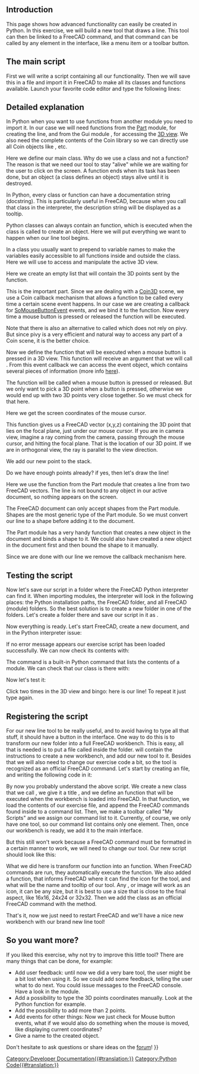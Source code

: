 <languages/>

{{TOCright}}

==Introduction==

This page shows how advanced functionality can easily be created in Python. In this exercise, we will build a new tool that draws a line. This tool can then be linked to a FreeCAD command, and that command can be called by any element in the interface, like a menu item or a toolbar button.

==The main script==

First we will write a script containing all our functionality. Then we will save this in a file and import it in FreeCAD to make all its classes and functions available. Launch your favorite code editor and type the following lines:

{{Code|code=
import FreeCADGui, Part
from pivy.coin import *

class line:

    """This class will create a line after the user clicked 2 points on the screen"""

    def __init__(self):
        self.view = FreeCADGui.ActiveDocument.ActiveView
        self.stack = []
        self.callback = self.view.addEventCallbackPivy(SoMouseButtonEvent.getClassTypeId(), self.getpoint)

    def getpoint(self, event_cb):
        event = event_cb.getEvent()
        if event.getState() == SoMouseButtonEvent.DOWN:
            pos = event.getPosition()
            point = self.view.getPoint(pos[0], pos[1])
            self.stack.append(point)
            if len(self.stack) == 2:
                l = Part.LineSegment(self.stack[0], self.stack[1])
                shape = l.toShape()
                Part.show(shape)
                self.view.removeEventCallbackPivy(SoMouseButtonEvent.getClassTypeId(), self.callback)
}}
{{Top}}
==Detailed explanation==

{{Code|code=
import Part, FreeCADGui
from pivy.coin import *
}}

In Python when you want to use functions from another module you need to import it. In our case we will need functions from the [[Part_Workbench|Part]] module, for creating the line, and from the Gui module {{incode|FreeCADGui}}, for accessing the [[3D_view|3D view]]. We also need the complete contents of the Coin library so we can directly use all Coin objects like {{incode|SoMouseButtonEvent}}, etc.

{{Code|code=
class line:
}}

Here we define our main class. Why do we use a class and not a function? The reason is that we need our tool to stay "alive" while we are waiting for the user to click on the screen. A function ends when its task has been done, but an object (a class defines an object) stays alive until it is destroyed.

{{Code|code=
"""This class will create a line after the user clicked 2 points on the screen"""
}}

In Python, every class or function can have a documentation string (docstring). This is particularly useful in FreeCAD, because when you call that class in the interpreter, the description string will be displayed as a tooltip.

{{Code|code=
def __init__(self):
}}

Python classes can always contain an {{incode|__init__}} function, which is executed when the class is called to create an object. Here we will put everything we want to happen when our line tool begins.

{{Code|code=
self.view = FreeCADGui.ActiveDocument.ActiveView
}}

In a class you usually want to prepend {{incode|self.}} to variable names to make the variables easily accessible to all functions inside and outside the class. Here we will use {{incode|self.view}} to access and manipulate the active 3D view.

{{Code|code=
self.stack = []
}}

Here we create an empty list that will contain the 3D points sent by the {{incode|getpoint()}} function.

{{Code|code=
self.callback = self.view.addEventCallbackPivy(SoMouseButtonEvent.getClassTypeId(), self.getpoint)
}}

This is the important part. Since we are dealing with a [https://github.com/coin3d/coin/wiki Coin3D] scene, we use a Coin callback mechanism that allows a function to be called every time a certain scene event happens. In our case we are creating a callback for [https://coin3d.github.io/Coin/html/classSoMouseButtonEvent.html SoMouseButtonEvent] events, and we bind it to the {{incode|getpoint()}} function. Now every time a mouse button is pressed or released the {{incode|getpoint()}} function will be executed.

Note that there is also an alternative to {{incode|addEventCallbackPivy()}} called {{incode|addEventCallback()}} which does not rely on pivy. But since pivy is a very efficient and natural way to access any part of a Coin scene, it is the better choice.
{{Top}}
{{Code|code=
def getpoint(self, event_cb):
}}

Now we define the {{incode|getpoint()}} function that will be executed when a mouse button is pressed in a 3D view. This function will receive an argument that we will call {{incode|event_cb}}. From this event callback we can access the event object, which contains several pieces of information (more info [[Code_snippets#Observe_mouse_events_in_the_3D_viewer_via_Python|here]]).

{{Code|code=
if event.getState() == SoMouseButtonEvent.DOWN:
}}

The {{incode|getpoint()}} function will be called when a mouse button is pressed or released. But we only want to pick a 3D point when a button is pressed, otherwise we would end up with two 3D points very close together. So we must check for that here.

{{Code|code=
pos = event.getPosition()
}}

Here we get the screen coordinates of the mouse cursor.

{{Code|code=
point = self.view.getPoint(pos[0], pos[1])
}}

This function gives us a FreeCAD vector (x,y,z) containing the 3D point that lies on the focal plane, just under our mouse cursor. If you are in camera view, imagine a ray coming from the camera, passing through the mouse cursor, and hitting the focal plane. That is the location of our 3D point. If we are in orthogonal view, the ray is parallel to the view direction.

{{Code|code=
self.stack.append(point)
}}

We add our new point to the stack.

{{Code|code=
if len(self.stack) == 2:
}}

Do we have enough points already? if yes, then let's draw the line!

{{Code|code=
l = Part.LineSegment(self.stack[0], self.stack[1])
}}

Here we use the {{incode|LineSegment()}} function from the Part module that creates a line from two FreeCAD vectors. The line is not bound to any object in our active document, so nothing appears on the screen.

{{Code|code=
shape = l.toShape()
}}

The FreeCAD document can only accept shapes from the Part module. Shapes are the most generic type of the Part module. So we must convert our line to a shape before adding it to the document.

{{Code|code=
Part.show(shape)
}}

The Part module has a very handy {{incode|show()}} function that creates a new object in the document and binds a shape to it. We could also have created a new object in the document first and then bound the shape to it manually.

{{Code|code=
self.view.removeEventCallbackPivy(SoMouseButtonEvent.getClassTypeId(), self.callback)
}}

Since we are done with our line we remove the callback mechanism here.
{{Top}}
==Testing the script==

Now let's save our script in a folder where the FreeCAD Python interpreter can find it. When importing modules, the interpreter will look in the following places: the Python installation paths, the FreeCAD {{FileName|bin}} folder, and all FreeCAD {{FileName|Mod}} (module) folders. So the best solution is to create a new folder in one of the {{FileName|Mod}} folders. Let's create a {{FileName|MyScripts}} folder there and save our script in it as {{FileName|exercise.py}}.

Now everything is ready. Let's start FreeCAD, create a new document, and in the Python interpreter issue:

{{Code|code=
import exercise
}}

If no error message appears our exercise script has been loaded successfully. We can now check its contents with:

{{Code|code=
dir(exercise)
}}

The command {{incode|dir()}} is a built-in Python command that lists the contents of a module. We can check that our {{incode|line()}} class is there with:

{{Code|code=
'line' in dir(exercise)
}}

Now let's test it:

{{Code|code=
exercise.line()
}}

Click two times in the 3D view and bingo: here is our line! To repeat it just type {{incode|exercise.line()}} again.
{{Top}}
==Registering the script==

For our new line tool to be really useful, and to avoid having to type all that stuff, it should have a button in the interface. One way to do this is to transform our new {{FileName|MyScripts}} folder into a full FreeCAD workbench. This is easy, all that is needed is to put a file called {{FileName|InitGui.py}} inside the {{FileName|MyScripts}} folder. {{FileName|InitGui.py}} will contain the instructions to create a new workbench, and add our new tool to it. Besides that we will also need to change our exercise code a bit, so the {{incode|line()}} tool is recognized as an official FreeCAD command. Let's start by creating an {{FileName|InitGui.py}} file, and writing the following code in it:

{{Code|code=
class MyWorkbench (Workbench):

    MenuText = "MyScripts"

    def Initialize(self):
        import exercise
        commandslist = ["line"]
        self.appendToolbar("My Scripts", commandslist)

Gui.addWorkbench(MyWorkbench())
}}

By now you probably understand the above script. We create a new class that we call {{incode|MyWorkbench}}, we give it a title {{incode|MenuText}}, and we define an {{incode|Initialize()}} function that will be executed when the workbench is loaded into FreeCAD. In that function, we load the contents of our exercise file, and append the FreeCAD commands found inside to a command list. Then, we make a toolbar called "My Scripts" and we assign our command list to it. Currently, of course, we only have one tool, so our command list contains only one element. Then, once our workbench is ready, we add it to the main interface.

But this still won't work because a FreeCAD command must be formatted in a certain manner to work, we will need to change our {{incode|line()}} tool. Our new {{FileName|exercise.py}} script should look like this:

{{Code|code=
import FreeCADGui, Part
from pivy.coin import *

class line:

    """This class will create a line after the user clicked 2 points on the screen"""

    def Activated(self):
        self.view = FreeCADGui.ActiveDocument.ActiveView
        self.stack = []
        self.callback = self.view.addEventCallbackPivy(SoMouseButtonEvent.getClassTypeId(), self.getpoint)

    def getpoint(self, event_cb):
        event = event_cb.getEvent()
        if event.getState() == SoMouseButtonEvent.DOWN:
            pos = event.getPosition()
            point = self.view.getPoint(pos[0], pos[1])
            self.stack.append(point)
            if len(self.stack) == 2:
                l = Part.LineSegment(self.stack[0], self.stack[1])
                shape = l.toShape()
                Part.show(shape)
                self.view.removeEventCallbackPivy(SoMouseButtonEvent.getClassTypeId(), self.callback)

    def GetResources(self):
        return {'Pixmap': 'path_to_an_icon/line_icon.png', 'MenuText': 'Line', 'ToolTip': 'Creates a line by clicking 2 points on the screen'}

FreeCADGui.addCommand('line', line())
}}

What we did here is transform our {{incode|__init__()}} function into an {{incode|Activated()}} function. When FreeCAD commands are run, they automatically execute the {{incode|Activated()}} function. We also added a {{incode|GetResources()}} function, that informs FreeCAD where it can find the icon for the tool, and what will be the name and tooltip of our tool. Any {{FileName|jpg}}, {{FileName|png}} or {{FileName|svg}} image will work as an icon, it can be any size, but it is best to use a size that is close to the final aspect, like 16x16, 24x24 or 32x32.
Then we add the {{incode|line()}} class as an official FreeCAD command with the {{incode|addCommand()}} method.

That's it, now we just need to restart FreeCAD and we'll have a nice new workbench with our brand new line tool!
{{Top}}
==So you want more?==

If you liked this exercise, why not try to improve this little tool? There are many things that can be done, for example:
* Add user feedback: until now we did a very bare tool, the user might be a bit lost when using it. So we could add some feedback, telling the user what to do next. You could issue messages to the FreeCAD console. Have a look in the {{incode|FreeCAD.Console}} module.
* Add a possibility to type the 3D points coordinates manually. Look at the Python {{incode|input()}} function for example.
* Add the possibility to add more than 2 points.
* Add events for other things: Now we just check for Mouse button events, what if we would also do something when the mouse is moved, like displaying current coordinates?
* Give a name to the created object.

Don't hesitate to ask questions or share ideas on the [https://forum.freecadweb.org/ forum]!
{{Top}}
{{Powerdocnavi{{#translation:}}}}
[[Category:Developer Documentation{{#translation:}}]]
[[Category:Python Code{{#translation:}}]]
{{clear}}